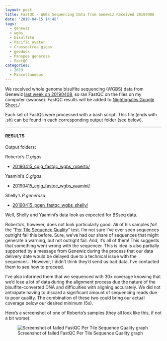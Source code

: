 ```yaml
---
layout: post
title: FastQC - WGBS Sequencing Data from Genewiz Received 20190408
date: '2019-04-15 14:48'
tags:
  - genewiz
  - wgbs
  - bisulfite
  - Pacific oyster
  - Crassostrea gigas
  - geoduck
  - Panopea generosa
  - FastQC
categories:
  - 2019
  - Miscellaneous
---
```


We received whole genome bisulfite sequencing (WGBS) data from Genewiz [last week on 20190408](https://robertslab.github.io/sams-notebook/posts/2019/2019-04-08-Data-Management-Whole-Genome-Bisulfite-Sequencing-Data-from-Genewiz-Received.html), so ran FastQC on the files on my computer (swoose). FastQC results will be added to [Nightingales Google Sheet](http://b.link/nightingales)./

Each set of FastQs were processed with a bash script. This file (ends with .sh) can be found in each corresponding output folder (see below).

---

#### RESULTS

Output folders:

Roberto's _C.gigas_

- [20190415_cgig_fastqc_wgbs_roberto/](http://gannet.fish.washington.edu/Atumefaciens/20190415_cgig_fastqc_wgbs_roberto/)

Yaamini's _C.gigas_

- [20190415_cgig_fastqc_wgbs_yaamini/](http://gannet.fish.washington.edu/Atumefaciens/20190415_cgig_fastqc_wgbs_yaamini/)

Shelly's _P.generosa_

- [20190415_pgen_fastqc_wgbs_shelly/](http://gannet.fish.washington.edu/Atumefaciens/20190415_pgen_fastqc_wgbs_shelly/)

Well, Shelly and Yaamini's data look as expected for BSseq data.

Roberto's, however, does not look particularly good. _All_ of his samples _fail_ the "[Per Tile Sequence Quality](https://www.bioinformatics.babraham.ac.uk/projects/fastqc/Help/3%20Analysis%20Modules/12%20Per%20Tile%20Sequence%20Quality.html)" test. I'm not sure I've ever seen sequences outright fail this before. Sure, we've had our share of sequences that might generate a warning, but not outright fail. _And_, it's all of them! This suggests that something went wrong with the sequencer. This is idea is also partially supported by a message from Genewiz during the process that our data delivery date would be delayed due to a technical issue with the sequencer... However, I didn't think they'd send us bad data. I've contacted them to see how to proceed.

I've also informed them that we sequenced with 30x coverage knowing that we'd lose a lot of data during the alignment process due the nature of the bisulfite-converted DNA and difficulties with aligning accurately. We did not anticipate having to discard a significant amount of sequencing reads due to poor quality. The combination of these two could bring our actual coverage below our desired minimum (5x).

Here's a screenshot of one of Roberto's samples (they all look like this, if not a bit worse):

![Screenshot of failed FastQC Per Tile Sequence Quality graph](https://github.com/RobertsLab/sams-notebook/blob/master/images/screencaps/20190415_fastqc_tile_fail-01.png?raw=true)
